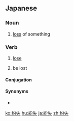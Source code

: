 ==Japanese==
{{ja-kanjitab|ふん|しつ|yomi=on}}

===Noun===
{{ja-noun|ふんしつ}}

# [[loss]] of something

===Verb===
{{ja-verb-suru|ふんしつ}}

# [[lose]]
#: {{ja-usex|書類を紛失した。|しょるい を ふんしつ した。|I've lost a document.}}
# be lost
#: {{ja-usex|第２巻が紛失している。|だい-に-かん が ふんしつ して いる。|The second volume is missing.}}

====Conjugation====
{{ja-suru|ふんしつ}}

====Synonyms====
* {{l|ja|なくす|tr=nakusu}}

[[ko:紛失]]
[[hu:紛失]]
[[ja:紛失]]
[[zh:紛失]]